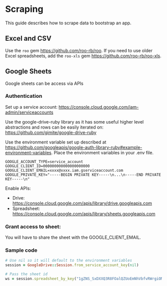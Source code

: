 # Scraping

This guide describes how to scrape data to bootstrap an app.

## Excel and CSV

Use the `roo` gem https://github.com/roo-rb/roo. If you need to use older Excel spreadsheets, add the `roo-xls` gem https://github.com/roo-rb/roo-xls.

## Google Sheets

Google sheets can be access via APIs

### Authentication

Set up a service account:
https://console.cloud.google.com/iam-admin/serviceaccounts

Use the google-drive-ruby library as it has some useful higher level abstractions and rows can be easily iterated on:
https://github.com/gimite/google-drive-ruby

Use the environment variable set up described at https://github.com/googleapis/google-auth-library-ruby#example-environment-variables. Place the environment variables in your .env file.

```
GOOGLE_ACCOUNT_TYPE=service_account
GOOGLE_CLIENT_ID=000000000000000000000
GOOGLE_CLIENT_EMAIL=xxxx@xxxx.iam.gserviceaccount.com
GOOGLE_PRIVATE_KEY="-----BEGIN PRIVATE KEY-----\n...\n-----END PRIVATE KEY-----\n"
```

Enable APIs:

- Drive: https://console.cloud.google.com/apis/library/drive.googleapis.com
- Spreadsheet: https://console.cloud.google.com/apis/library/sheets.googleapis.com

### Grant access to sheet:

You will have to share the sheet with the GOOGLE_CLIENT_EMAIL.

### Sample code

```ruby
# Use nil so it will default to the environment variables
session = GoogleDrive::Session.from_service_account_key(nil)

# Pass the sheet id
ws = session.spreadsheet_by_key("1gZNS_SxDXXQ3R8FOalQZUoEmNhVbfvRWrgiOMbjXmcw").worksheets[0]
```
